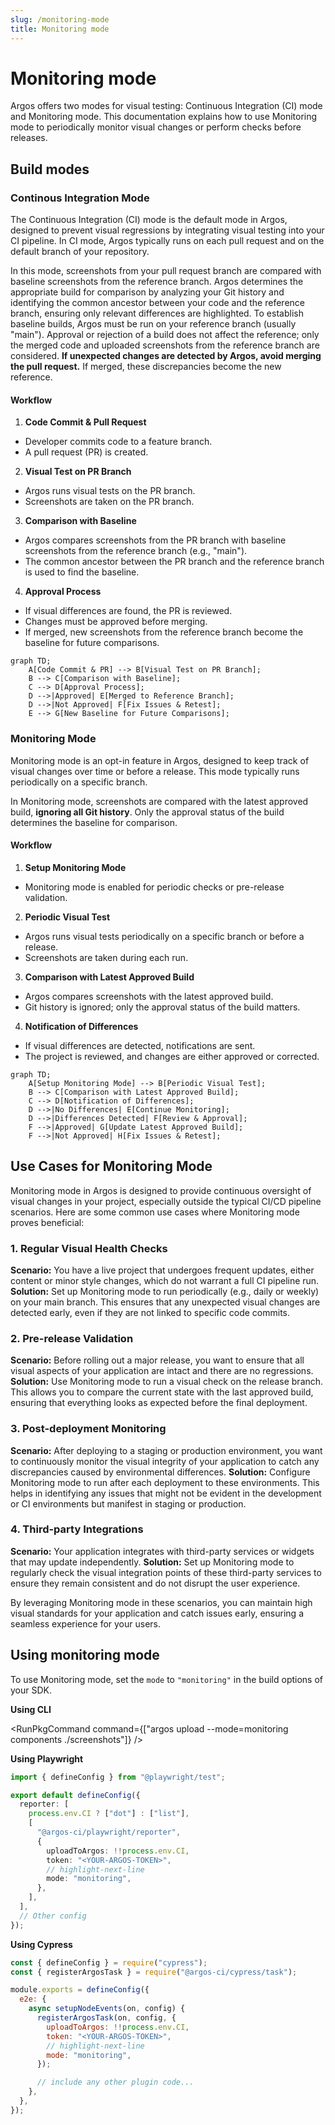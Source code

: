 ```yaml
---
slug: /monitoring-mode
title: Monitoring mode
---
```



# Monitoring mode

Argos offers two modes for visual testing: Continuous Integration (CI) mode and Monitoring mode. This documentation explains how to use Monitoring mode to periodically monitor visual changes or perform checks before releases.

## Build modes

### Continous Integration Mode

The Continuous Integration (CI) mode is the default mode in Argos, designed to prevent visual regressions by integrating visual testing into your CI pipeline. In CI mode, Argos typically runs on each pull request and on the default branch of your repository.

In this mode, screenshots from your pull request branch are compared with baseline screenshots from the reference branch. Argos determines the appropriate build for comparison by analyzing your Git history and identifying the common ancestor between your code and the reference branch, ensuring only relevant differences are highlighted. To establish baseline builds, Argos must be run on your reference branch (usually "main"). Approval or rejection of a build does not affect the reference; only the merged code and uploaded screenshots from the reference branch are considered. **If unexpected changes are detected by Argos, avoid merging the pull request.** If merged, these discrepancies become the new reference.

#### Workflow

1. **Code Commit & Pull Request**

- Developer commits code to a feature branch.
- A pull request (PR) is created.

2. **Visual Test on PR Branch**

- Argos runs visual tests on the PR branch.
- Screenshots are taken on the PR branch.

3. **Comparison with Baseline**

- Argos compares screenshots from the PR branch with baseline screenshots from the reference branch (e.g., "main").
- The common ancestor between the PR branch and the reference branch is used to find the baseline.

4. **Approval Process**

- If visual differences are found, the PR is reviewed.
- Changes must be approved before merging.
- If merged, new screenshots from the reference branch become the baseline for future comparisons.

```mermaid
graph TD;
    A[Code Commit & PR] --> B[Visual Test on PR Branch];
    B --> C[Comparison with Baseline];
    C --> D[Approval Process];
    D -->|Approved| E[Merged to Reference Branch];
    D -->|Not Approved| F[Fix Issues & Retest];
    E --> G[New Baseline for Future Comparisons];
```

### Monitoring Mode

Monitoring mode is an opt-in feature in Argos, designed to keep track of visual changes over time or before a release. This mode typically runs periodically on a specific branch.

In Monitoring mode, screenshots are compared with the latest approved build, **ignoring all Git history**. Only the approval status of the build determines the baseline for comparison.

#### Workflow

1. **Setup Monitoring Mode**

- Monitoring mode is enabled for periodic checks or pre-release validation.

2. **Periodic Visual Test**

- Argos runs visual tests periodically on a specific branch or before a release.
- Screenshots are taken during each run.

3. **Comparison with Latest Approved Build**

- Argos compares screenshots with the latest approved build.
- Git history is ignored; only the approval status of the build matters.

4. **Notification of Differences**

- If visual differences are detected, notifications are sent.
- The project is reviewed, and changes are either approved or corrected.

```mermaid
graph TD;
    A[Setup Monitoring Mode] --> B[Periodic Visual Test];
    B --> C[Comparison with Latest Approved Build];
    C --> D[Notification of Differences];
    D -->|No Differences| E[Continue Monitoring];
    D -->|Differences Detected| F[Review & Approval];
    F -->|Approved| G[Update Latest Approved Build];
    F -->|Not Approved| H[Fix Issues & Retest];
```

## Use Cases for Monitoring Mode

Monitoring mode in Argos is designed to provide continuous oversight of visual changes in your project, especially outside the typical CI/CD pipeline scenarios. Here are some common use cases where Monitoring mode proves beneficial:

### 1. Regular Visual Health Checks

**Scenario:** You have a live project that undergoes frequent updates, either content or minor style changes, which do not warrant a full CI pipeline run.
**Solution:** Set up Monitoring mode to run periodically (e.g., daily or weekly) on your main branch. This ensures that any unexpected visual changes are detected early, even if they are not linked to specific code commits.

### 2. Pre-release Validation

**Scenario:** Before rolling out a major release, you want to ensure that all visual aspects of your application are intact and there are no regressions.
**Solution:** Use Monitoring mode to run a visual check on the release branch. This allows you to compare the current state with the last approved build, ensuring that everything looks as expected before the final deployment.

### 3. Post-deployment Monitoring

**Scenario:** After deploying to a staging or production environment, you want to continuously monitor the visual integrity of your application to catch any discrepancies caused by environmental differences.
**Solution:** Configure Monitoring mode to run after each deployment to these environments. This helps in identifying any issues that might not be evident in the development or CI environments but manifest in staging or production.

### 4. Third-party Integrations

**Scenario:** Your application integrates with third-party services or widgets that may update independently.
**Solution:** Set up Monitoring mode to regularly check the visual integration points of these third-party services to ensure they remain consistent and do not disrupt the user experience.

By leveraging Monitoring mode in these scenarios, you can maintain high visual standards for your application and catch issues early, ensuring a seamless experience for your users.

## Using monitoring mode

To use Monitoring mode, set the `mode` to `"monitoring"` in the build options of your SDK.

**Using CLI**

<RunPkgCommand
  command={["argos upload --mode=monitoring components ./screenshots"]}
/>

**Using Playwright**

```ts title="playwright.config.ts"
import { defineConfig } from "@playwright/test";

export default defineConfig({
  reporter: [
    process.env.CI ? ["dot"] : ["list"],
    [
      "@argos-ci/playwright/reporter",
      {
        uploadToArgos: !!process.env.CI,
        token: "<YOUR-ARGOS-TOKEN>",
        // highlight-next-line
        mode: "monitoring",
      },
    ],
  ],
  // Other config
});
```

**Using Cypress**

```js cypress.config.js
const { defineConfig } = require("cypress");
const { registerArgosTask } = require("@argos-ci/cypress/task");

module.exports = defineConfig({
  e2e: {
    async setupNodeEvents(on, config) {
      registerArgosTask(on, config, {
        uploadToArgos: !!process.env.CI,
        token: "<YOUR-ARGOS-TOKEN>",
        // highlight-next-line
        mode: "monitoring",
      });

      // include any other plugin code...
    },
  },
});
```
